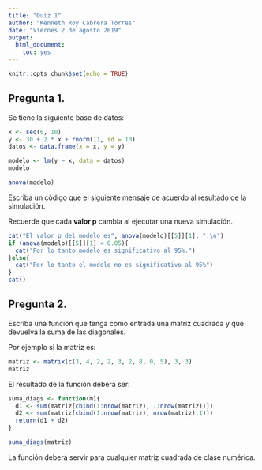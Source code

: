 ```yaml
---
title: "Quiz 1"
author: "Kenneth Roy Cabrera Torres"
date: "Viernes 2 de agosto 2019"
output: 
  html_document: 
    toc: yes
---
```


```r
knitr::opts_chunk$set(echo = TRUE)
```


## Pregunta 1.


Se tiene la siguiente base de datos:

```r
x <- seq(0, 10)
y <- 30 + 2 * x + rnorm(11, sd = 10)
datos <- data.frame(x = x, y = y)
```



```r
modelo <- lm(y ~ x, data = datos)
modelo
```
  
```r
anova(modelo)
```

Escriba un còdigo que el siguiente mensaje 
de acuerdo al resultado de la simulación.

Recuerde que cada **valor p** cambia al ejecutar una nueva simulación.

```r
cat("El valor p del modelo es", anova(modelo)[[5]][1], ".\n")
if (anova(modelo)[[5]][1] < 0.05){
  cat("Por lo tanto modelo es significativo al 95%.")
}else{
  cat("Por lo tanto el modelo no es significativo al 95%")
}
cat()
```


## Pregunta 2. 

Escriba una función que tenga como entrada una matriz cuadrada y que
devuelva la suma de las diagonales.

Por ejemplo si la matriz es:

```r
matriz <- matrix(c(3, 4, 2, 2, 3, 2, 8, 0, 5), 3, 3)
matriz
```

El resultado de la función deberá ser:

```r
suma_diags <- function(m){
  d1 <- sum(matriz[cbind(1:nrow(matriz), 1:nrow(matriz))])
  d2 <- sum(matriz[cbind(1:nrow(matriz), nrow(matriz):1)])
  return(d1 + d2)
}
```


```r
suma_diags(matriz)
```


La función deberá servir para cualquier matriz cuadrada de clase numérica.

